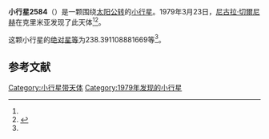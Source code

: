{{Infobox planet
| bgcolour = #FFFFC0
| name = 2584 Turkmenia
| symbol = 
| image = 
| caption = 
| discovery = yes
| discovery_ref = 
| discoverer = [[尼古拉·切爾尼赫|尼古拉·切爾尼赫]]
| discovery_site = [[克里米亚|克里米亚]] 
| discovered = 1979年3月23日
| designations = yes
| mp_name = 
| named_after = 
| alt_names = 1979 FG2/ 1952 BK / 1962 BB / 1975 AW / 1976 KW / 1976 LA / A909 DA
| mp_category = [[主带小行星|主带小行星]]
| orbit_ref = <ref name="a">[http://ssd.jpl.nasa.gov/sbdb.cgi?sstr=2584 2584 Turkmenia] {{Wayback|url=http://ssd.jpl.nasa.gov/sbdb.cgi?sstr=2584 |date=20210725015304 }}，小行星數據庫瀏覽器（JPL Small-Body Database Browser）－[[美国国家航空航天局|美国国家航空航天局]]喷气推进实验室</ref>
| epoch = 2456400.5 (2013年4月18日更新)
| aphelion = {{convert|2.375585431083102|AU|km|3|abbr=on|lk=out}}
| perihelion = {{convert|2.080324504406541|AU|km|3|abbr=on}}
| semimajor = {{convert|2.227954967744822|AU|km|3|abbr=on}}
| eccentricity = 0.066262768
| period = 1214.669257 [[日|日]]<br />3.33[[儒略年|儒略年]]
| avg_speed = 
| inclination = 1.437686365389445
| asc_node = 50.06563780388728
| mean_anomaly = 
| arg_peri = 238.391108881669
| satellites = 
| physical_characteristics = yes
| dimensions = 
| mass = 
| density = 
| surface_grav = 
| escape_velocity = 
| sidereal_day = 
| axial_tilt = 
| pole_ecliptic_lat = 
| pole_ecliptic_lon = 
| albedo = 
| temperatures= 
| temp_name1 = 
| mean_temp_1 = 
| max_temp_1 = 
| temp_name2 = 
| max_temp_2 = 
| spectral_type = 
| abs_magnitude = 238.391108881669
}}

'''小行星2584'''（{{lang-en|2584 Turkmenia}}）是一颗围绕[[太阳|太阳]][[公转|公转]]的[[小行星|小行星]]。1979年3月23日，[[尼古拉·切爾尼赫|尼古拉·切爾尼赫]]在克里米亚发现了此天体<ref name="a" /><ref>{{cite news|title=小行星列表|url=http://cfa-www.harvard.edu/iau/lists/NumberedMPs.txt|accessdate=2013-07-08|newspaper=哈佛大学|archive-date=2008-05-17|archive-url=https://web.archive.org/web/20080517010638/http://cfa-www.harvard.edu/iau/lists/NumberedMPs.txt|dead-url=no}}</ref>。

这颗小行星的[[绝对星等|绝对星等]]为238.391108881669等<ref name="a" />。

==参考文献==
{{reflist}}
{{Minor Planet Number|[[小行星2583|小行星2583]]|[[小行星2585|小行星2585]]}}

{{小天体}}

[[Category:小行星带天体|Category:小行星带天体]]
[[Category:1979年发现的小行星|Category:1979年发现的小行星]]

{{asteroid-stub}}